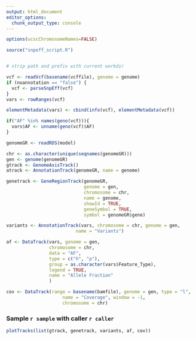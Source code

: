 ```yaml
---
output: html_document
editor_options:
  chunk_output_type: console
---
```



```r
options(ucscChromosomeNames=FALSE)

source("snpeff_script.R")


# strip path and prefix with current workdir

vcf <- readVcf(basename(vcffile), genome = genome)
if (noannotation == "false") {
  vcf <- parseSnpEff(vcf)
}
vars <- rowRanges(vcf)

elementMetadata(vars) <- cbind(info(vcf), elementMetadata(vcf))

if("AF" %in% names(geno(vcf))){
  vars$AF <- unname(geno(vcf)$AF)
}

genomeGR <- readRDS(model)

chr <- as.character(unique(seqnames(genomeGR)))
gen <- genome(genomeGR)
gtrack <- GenomeAxisTrack()
atrack <- AnnotationTrack(genomeGR, name = genome)

genetrack <- GeneRegionTrack(genomeGR,
                             genome = gen,
                             chromosome = chr,
                             name = genome,
                             showId = TRUE,
                             geneSymbol = TRUE,
                             symbol = genomeGR$gene)

variants <- AnnotationTrack(vars, chromosome = chr, genome = gen,
                          name = "Variants")

af <- DataTrack(vars, genome = gen,
                chromosome = chr,
                data = "AF",
                type = c("h", "p"),
                group = as.character(vars$Feature_Type),
                legend = TRUE,
                name = "Allele Fraction"
                )

cov <- DataTrack(range = basename(bamfile), genome = gen, type = "l",
                     name = "Coverage", window = -1,
                     chromosome = chr)
```



### Sample `r sample` with caller `r caller`

```r
plotTracks(list(gtrack, genetrack, variants, af, cov))
```
